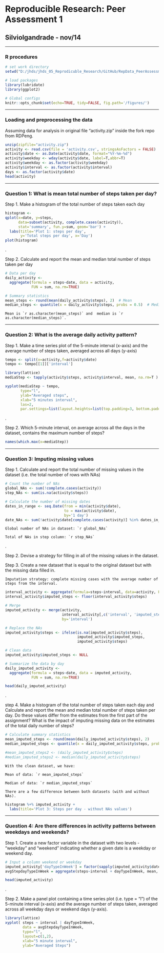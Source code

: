 
# Reproducible Research: Peer Assessment 1
## Silviolgandrade - nov/14

---

### R procedures

```r
# set work directory
setwd("D:/jhds/jhds_05_Reprodicuble_Research/GitHub/RepData_PeerAssessment1")

# load packages
library(lubridate)
library(ggplot2)

# Global configs
knitr::opts_chunk$set(echo=TRUE, tidy=FALSE, fig.path='/figures/')
```

---

### Loading and preprocessing the data

Assuming data for analysis in original file "activity.zip" inside the fork repo from RDPeng.

```r
unzip(zipfile="activity.zip")
activity <- read.csv(file = 'activity.csv', stringsAsFactors = FALSE)
activity$date <- as.Date(activity$date, format="%Y-%m-%d")
activity$weekday <- wday(activity$date, label=T,abbr=T)
activity$weekday <- as.factor(activity$weekday)
activity$interval <- as.factor(activity$interval)
days <- as.factor(activity$date)
head(activity)
```

---

### Question 1: What is mean total number of steps taken per day?

Step 1. Make a histogram of the total number of steps taken each day

```r
histogram <- 
qplot(x=date, y=steps,
      data=subset(activity, complete.cases(activity)),
      stat='summary', fun.y=sum, geom='bar') +
  labs(title='Plot 1: steps per day',
       y='Total steps per day', x='Day')
plot(histogram)
```

.

Step 2. Calculate and report the mean and median total number of steps taken per day

```r
# Data per day
daily_activity <-
  aggregate(formula = steps~date, data = activity,
            FUN = sum, na.rm=TRUE)

# Summary statistics
mean_steps <- round(mean(daily_activity$steps), 2)  # Mean
median_steps <- quantile(x = daily_activity$steps, probs = 0.5)  # Median, 50%Q
```

    Mean is `r as.character(mean_steps)` and  median is `r as.character(median_steps)`.

---

### Question 2: What is the average daily activity pattern?

Step 1. Make a time series plot of the 5-minute interval (x-axis) and the average number of steps taken, averaged across all days (y-axis)

```r
tempo <- split(x=activity,f=activity$date)
tempo <- tempo[[1]]['interval']

library(lattice)
mediaStep <- tapply(activity$steps, activity$interval, mean, na.rm=T )

xyplot(mediaStep ~ tempo, 
       type="l",
       ylab="Averaged steps",
       xlab="5 minutes interval",
       las=2,
       par.settings=list(layout.heights=list(top.padding=3, bottom.padding=6)))
```

.

Step 2. Which 5-minute interval, on average across all the days in the dataset, contains the maximum number of steps?

```r
names(which.max(x=mediaStep))
```

---

### Question 3: Imputing missing values

Step 1. Calculate and report the total number of missing values in the dataset (i.e. the total number of rows with NAs)

```r
# Count the number of NAs
global_NAs <- sum(!complete.cases(activity))
step_NAs <- sum(is.na(activity$steps))

# Calculate the number of missing dates
dates_in_range <- seq.Date(from = min(activity$date),
                           to = max(activity$date),
                           by='1 day')
date_NAs <- sum(!activity$date[complete.cases(activity)] %in% dates_in_range)
```

    Global number of NAs in dataset: `r global_NAs`

    Total of NAs in step column: `r step_NAs`

.

Step 2. Devise a strategy for filling in all of the missing values in the dataset.

Step 3. Create a new dataset that is equal to the original dataset but with the missing data filled in.

    Imputation strategy: complete missing cases with the average number of steps from the interval.

```r
interval_activity <- aggregate(formula=steps~interval, data=activity, FUN=mean, na.rm=TRUE)
interval_activity$imputed_steps <- floor(interval_activity$steps)

# Merge
imputed_activity <- merge(activity,
                          interval_activity[,c('interval', 'imputed_steps')],
                          by='interval')

# Replace the NAs
imputed_activity$steps <- ifelse(is.na(imputed_activity$steps),
                                 imputed_activity$imputed_steps,
                                 imputed_activity$steps)

# Clean data
imputed_activity$imputed_steps <- NULL

# Summarize the data by day
daily_imputed_activity <-
  aggregate(formula = steps~date, data = imputed_activity,
            FUN = sum, na.rm=TRUE)

head(daily_imputed_activity)
```

.

step 4. Make a histogram of the total number of steps taken each day and Calculate and report the mean and median total number of steps taken per day. Do these values differ from the estimates from the first part of the assignment? What is the impact of imputing missing data on the estimates of the total daily number of steps?

```r
# Calculate summary statistics
mean_imputed_steps <- round(mean(daily_imputed_activity$steps), 2)
median_imputed_steps <- quantile(x = daily_imputed_activity$steps, probs = 0.5)

#mean_imputed_steps2 <- (daily_imputed_activity$steps)
#median_imputed_steps2 <- median(daily_imputed_activity$steps)
```

    With the clean dataset, we have:

    Mean of data: `r mean_imputed_steps`

    Median of data: `r median_imputed_steps`

    There are a few difference between both datasets (with and without NAs).


```r
histogram %+% imputed_activity +
  labs(title='Plot 3: Steps per day - without NAs values')

```

---

### Question 4: Are there differences in activity patterns between weekdays and weekends?

Step 1. Create a new factor variable in the dataset with two levels - "weekday" and "weekend" indicating whether a given date is a weekday or weekend day.

```r
# Input a column weekend or weekday
imputed_activity['dayTypeInWeek'] = factor(sapply(imputed_activity$date, function(x){ if (wday(x) == 6 | wday(x) == 7) { "weekend" } else { "weekday"} }))
avgStepdayTypeInWeek = aggregate(steps~interval + dayTypeInWeek, mean, data=imputed_activity)

head(imputed_activity)
```
.

Step 2. Make a panel plot containing a time series plot (i.e. type = "l") of the 5-minute interval (x-axis) and the average number of steps taken, averaged across all weekday days or weekend days (y-axis).

```r
library(lattice)
xyplot( steps ~ interval | dayTypeInWeek,
        data = avgStepdayTypeInWeek,
        type="l",
        layout=c(1,2),
        xlab="5 minute interval",
        ylab="Averaged Steps")
```


